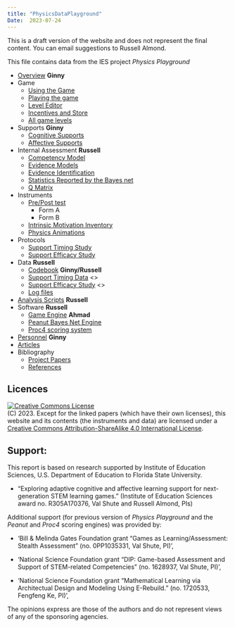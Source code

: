 ```yaml
---
title: "PhysicsDataPlayground"
Date:  2023-07-24
---
```


::: {.callout-caution}
This is a draft version of the website and does not represent the final content.  You can email suggestions to Russell Almond.
:::



This file contains data from the IES project _Physics Playground_

* [Overview](Overview.qmd) **Ginny**
* Game
  - [Using the Game](Delivery.qmd)
  - [Playing the game](Gameplay.qmd)
  - [Level Editor](LevelEditor.qmd)
  - [Incentives and Store](IncentiveStore.qmd)
  - [All game levels](AllLevels.qmd)
* Supports **Ginny**
  - [Cognitive Supports](CognitiveSupports.qmd)
  - [Affective Supports](AffectiveSupports.qmd)
* Internal Assessment **Russell**
  - [Competency Model](CompetencyModel.qmd)
  - [Evidence Models](EvidenceModels.qmd)
  - [Evidence Identification](EvidenceIdentification.qmd)
  - [Statistics Reported by the Bayes net](Statistics.qmd)
  - [Q Matrix](QMatrix.qmd)
* Instruments
  - [Pre/Post test](preposttest.qmd)
    - Form A
    - Form B
  - [Intrinsic Motivation Inventory](IMI.qmd)
  - [Physics Animations](PA.qmd)
* Protocols
  - [Support Timing Study](Before-After.qmd)
  - [Support Efficacy Study](SupportEfficacy.qmd)
* Data **Russell**
  - [Codebook](Codebook.qmd) **Ginny/Russell**
  - [Support Timing Data](BAdata.qmd) <<Includes summary statistics>>
  - [Support Efficacy Study](EfficacyData.qmd) <<Includes summary statistics>>
  - [Log files](Events.qmd)
* [Analysis Scripts](Analyses.qmd) **Russell**
* Software **Russell**
  - [Game Engine](GameEngine.qmd) **Ahmad**
  - [Peanut Bayes Net Engine](Peanut.qmd)
  - [Proc4 scoring system](Proc4.qmd)
* [Personnel](Personnel.qmd) **Ginny**
* [Articles](Articles.qmd) 
* Bibliography
  - [Project Papers](papers.qmd)
  - [References](bib.qmd) 

## Licences 

<a rel="license" href="http://creativecommons.org/licenses/by-sa/4.0/"><img alt="Creative Commons License" style="border-width:0" src="https://i.creativecommons.org/l/by-sa/4.0/88x31.png" /></a><br />
(C) 2023.  Except for the linked papers (which have their own licenses), this website and its contents (the instruments and data) are licensed under a <a rel="license" href="http://creativecommons.org/licenses/by-sa/4.0/">Creative Commons Attribution-ShareAlike 4.0 International License</a>.

## Support: 

This report is based on research supported by Institute of Education Sciences, U.S. Department of Education to Florida State University.

* "Exploring adaptive cognitive and affective learning support 
   for next-generation STEM learning games." (Institute of Education
   Sciences award no. R305A170376, Val Shute and Russell Almond, PIs)
   
Additional support (for previous version of _Physics Playground_ and the _Peanut_ and _Proc4_ scoring engines) was provided by:

*   'Bill & Melinda Gates Foundation grant
   "Games as Learning/Assessment:  Stealth Assessment" (no. 0PP1035331,
   Val Shute, PI)',

*   'National Science Foundation grant "DIP:
   Game-based Assessment and Support of STEM-related Competencies"
   (no. 1628937, Val Shute, PI)',

*   'National Science Foundation grant "Mathematical Learning via
   Architectual Design and Modeling Using E-Rebuild." (no. 1720533,
   Fengfeng Ke, PI)',

The opinions express are those of the authors and do not represent views of
any of the sponsoring agencies.
